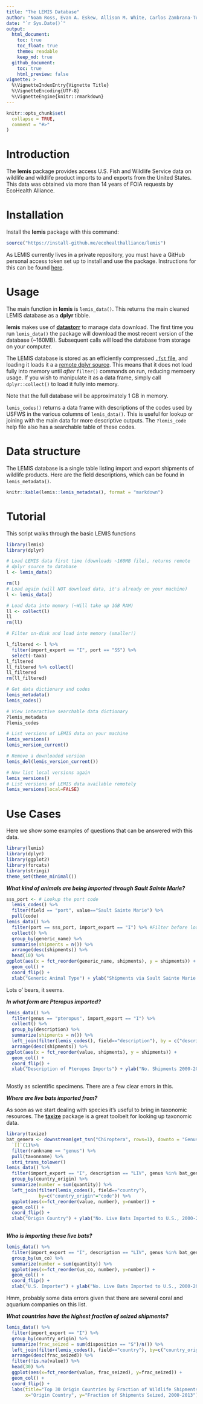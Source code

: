 ```yaml
---
title: "The LEMIS Database"
author: "Noam Ross, Evan A. Eskew, Allison M. White, Carlos Zambrana-Torrelio"
date: "`r Sys.Date()`"
output:
  html_document:
    toc: true
    toc_float: true
    theme: readable
    keep_md: true
  github_document:
    toc: true
    html_preview: false
vignette: >
  %\VignetteIndexEntry{Vignette Title}
  %\VignetteEncoding{UTF-8}
  %\VignetteEngine{knitr::rmarkdown}
---
```


```r
knitr::opts_chunk$set(
  collapse = TRUE,
  comment = "#>"
)
```

# Introduction

The **lemis** package provides access U.S. Fish and Wildlife Service
data on wildlife and wildlife product imports to and exports from the
United States.  This data was obtained via more than 14 years of FOIA
requests by EcoHealth Alliance.

# Installation

Install the **lemis** package with this command:

```r
source("https://install-github.me/ecohealthalliance/lemis")
```

As LEMIS currently lives in a private repository, you must have a
GitHub personal access token set up to install and use the package. Instructions
for this can be found [here](http://happygitwithr.com/github-pat.html#step-by-step).

# Usage

The main function in **lemis** is `lemis_data()`. This returns the main cleaned
LEMIS database as a **dplyr** tibble.

**lemis** makes use of [**datastorr**](https://github.com/ropenscilabs/datastorr) to manage data download. 
The first time you run `lemis_data()` the package will download the most recent version of the database (~160MB).  Subsequent calls will load the database from storage on your computer.

The LEMIS database is stored as an efficiently compressed [`.fst` file](https://github.com/fstpackage/fst), and loading it loads it a
a [remote dplyr source](https://github.com/krlmlr/fstplyr).  This means that it does not load fully into memory until _after_ `filter()` commands on run, reducing memoery usage. If you wish to manipulate it as a data frame, simply call `dplyr::collect()` to load
it fully into memory.

Note that the full database will be approximately 1 GB in memory.

`lemis_codes()` returns a data frame with descriptions of the codes used by
USFWS in the various columns of `lemis_data()`. This is useful for lookup
or joining with the main data for more descriptive outputs.  The `?lemis_code`
help file also has a searchable table of these codes.

# Data structure

The LEMIS database is a single table listing import and export shipments of wildlife
products.  Here are the field descriptions, which can be found in `lemis_metadata()`.

```r
knitr::kable(lemis::lemis_metadata(), format = "markdown")
```

# Tutorial

This script walks through the basic LEMIS functions

```r
library(lemis)
library(dplyr)

# Load LEMIS data first time (downloads ~160MB file), returns remote
# dplyr source to database
l <- lemis_data()

rm(l)
# Load again (will NOT download data, it's already on your machine)
l <- lemis_data()

# Load data into memory (~Will take up 1GB RAM)
ll <- collect(l)
ll
rm(ll)

# Filter on-disk and load into memory (smaller!)

l_filtered <- l %>%
  filter(import_export == "I", port == "SS") %>%
  select(-taxa)
l_filtered
ll_filtered %>% collect()
ll_filtered
rm(ll_filtered)

# Get data dictionary and codes
lemis_metadata()
lemis_codes()

# View interactive searchable data dictionary
?lemis_metadata
?lemis_codes

# List versions of LEMIS data on your machine
lemis_versions()
lemis_version_current()

# Remove a downloaded version
lemis_del(lemis_version_current())

# Now list local versions again
lemis_versions()
# List versions of LEMIS data available remotely
lemis_versions(local=FALSE)
```

# Use Cases

Here we show some examples of questions that can be answered with this data.

```r
library(lemis)
library(dplyr)
library(ggplot2)
library(forcats)
library(stringi)
theme_set(theme_minimal())
```

***What kind of animals are being imported through Sault Sainte Marie?***

```r
sss_port <- # Lookup the port code
  lemis_codes() %>% 
  filter(field == "port", value=="Sault Sainte Marie") %>% 
  pull(code)
lemis_data() %>% 
  filter(port == sss_port, import_export == "I") %>% #Filter before loading the file to disk
  collect() %>% 
  group_by(generic_name) %>% 
  summarise(shipments = n()) %>% 
  arrange(desc(shipments)) %>% 
  head(10) %>% 
ggplot(aes(x = fct_reorder(generic_name, shipments), y = shipments)) +
  geom_col() +
  coord_flip() +
  xlab("Generic Animal Type") + ylab("Shipments via Sault Sainte Marie 2000-2013")
```

Lots o' bears, it seems.

***In what form are _Pteropus_ imported?***

```r
lemis_data() %>% 
  filter(genus == "pteropus", import_export == "I") %>% 
  collect() %>% 
  group_by(description) %>% 
  summarize(shipments = n()) %>% 
  left_join(filter(lemis_codes(), field=="description"), by = c("description"="code")) %>% 
  arrange(desc(shipments)) %>% 
ggplot(aes(x = fct_reorder(value, shipments), y = shipments)) +
  geom_col() +
  coord_flip() +
  xlab("Description of Pteropus Imports") + ylab("No. Shipments 2000-2013")
  
```

Mostly as scientific specimens.  There are a few clear errors in this.

***Where are live bats imported from?***

As soon as we start dealing with species it's useful to bring in taxonomic
resources.  The [**taxize**](https://github.com/ropensci/taxize) package is a 
great toolbelt for looking up taxonomic data.

```r
library(taxize)
bat_genera <- downstream(get_tsn("Chiroptera", rows=1), downto = "Genus", db = "itis") %>% 
  `[[`(1)%>% 
  filter(rankname == "genus") %>% 
  pull(taxonname) %>% 
  stri_trans_tolower()
lemis_data() %>% 
  filter(import_export == "I", description == "LIV", genus %in% bat_genera) %>% 
  group_by(country_origin) %>% 
  summarize(number = sum(quantity)) %>% 
  left_join(filter(lemis_codes(), field=="country"),
            by=c("country_origin"="code")) %>% 
  ggplot(aes(x=fct_reorder(value, number), y=number)) +
  geom_col() +
  coord_flip() +
  xlab("Origin Country") + ylab("No. Live Bats Imported to U.S., 2000-2013")
  
```

***Who is importing these live bats?***

```r
lemis_data() %>% 
  filter(import_export == "I", description == "LIV", genus %in% bat_genera) %>% 
  group_by(us_co) %>% 
  summarize(number = sum(quantity)) %>% 
  ggplot(aes(x=fct_reorder(us_co, number), y=number)) +
  geom_col() +
  coord_flip() +
  xlab("U.S. Importer") + ylab("No. Live Bats Imported to U.S., 2000-2013")
```
Hmm, probably some data errors given that there are several coral and aquarium
companies on this list.

***What countries have the highest fraction of seized shipments?***

```r
lemis_data() %>% 
  filter(import_export == "I") %>% 
  group_by(country_origin) %>% 
  summarize(frac_seized = sum(disposition == "S")/n()) %>% 
  left_join(filter(lemis_codes(), field=="country"), by=c("country_origin"="code")) %>%
  arrange(desc(frac_seized)) %>% 
  filter(!is.na(value)) %>% 
  head(30) %>% 
  ggplot(aes(x=fct_reorder(value, frac_seized), y=frac_seized)) +
  geom_col() +
  coord_flip() +
  labs(title="Top 30 Origin Countries by Fraction of Wildlife Shipments Seized",
       x="Origin Country", y="Fraction of Shipments Seized, 2000-2013")
```

